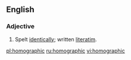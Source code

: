 ==English==

===Adjective===
{{en-adj|-}}

# Spelt [[identical]]ly; written [[literatim]].

[[pl:homographic]]
[[ru:homographic]]
[[vi:homographic]]